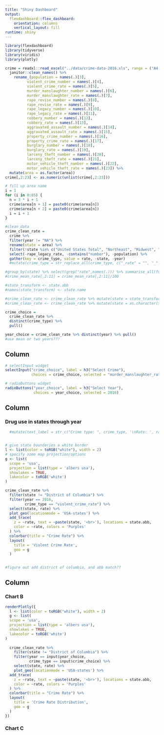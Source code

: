 ```yaml
---
title: "Shiny Dashboard"
output: 
  flexdashboard::flex_dashboard:
    orientation: columns
    vertical_layout: fill
runtime: shiny
---
```


```r
library(flexdashboard)
library(tidyverse)
library(viridis)
library(plotly)
```

```r
crime = readxl::read_excel("../data/crime-data-2016.xls", range = ("A4:W202")) %>% 
  janitor::clean_names() %>% 
    rename_(population = names(.)[3],
          violent_crime_number = names(.)[4],
          violent_crime_rate = names(.)[5],
          murder_manslaughter_number = names(.)[6],
          murder_manslaughter_rate = names(.)[7],
          rape_revise_number = names(.)[8],
          rape_revise_rate = names(.)[9],
          rape_legacy_number = names(.)[10],
          rape_legacy_rate = names(.)[11],
          robbery_number = names(.)[12],
          robbery_rate = names(.)[13],
          aggravated_assault_number = names(.)[14],
          aggravated_assault_rate = names(.)[15],
          property_crime_number = names(.)[16],
          property_crime_rate = names(.)[17],
          burglary_number = names(.)[18],
          burglary_rate = names(.)[19],
          larceny_theft_number = names(.)[20],
          larceny_theft_rate = names(.)[21],
          motor_vehicle_theft_number = names(.)[22],
          motor_vehicle_theft_rate = names(.)[23]) %>% 
  mutate(area = as.factor(area)) 
crime[,2:23] <- as.numeric(unlist(crime[,2:23]))

# fill up area name
i = 1
for (i in 0:65) {
  n = 3 * i + 1
  crime$area[n + 1] = paste0(crime$area[n]) 
  crime$area[n + 2] = paste0(crime$area[n])
  i = i + 1
}

#clean data
crime_clean_rate =
  crime %>%
  filter(year != "NA") %>% 
  rename(state = area) %>% 
  filter(!state %in% c("United States Total", "Northeast", "Midwest", "South", "West", "New England", "Middle Atlantic", "East North Central", "West North Central", "South Atlantic", "East South Central", "West South Central", "Mountain", "Pacific", "Puerto Rico")) %>%
  select(-rape_legacy_rate, -contains("number"), -population) %>%
  gather(key = crime_type, value = rate, -state, -year)
  #mutate(crime_type = str_replace_all(crime_type, c("_rate" = "", "_" = " "))) 

#group_by(state) %>% select(grep("rate",names(.))) %>% summarise_all(funs(mean))
#crime_mean_rate[,2:11] = crime_mean_rate[,2:11]/100

#state_transform <- state.abb
#names(state_transform) <- state.name

#crime_clean_rate <- crime_clean_rate %>% mutate(state = state_transform[state])
#crime_clean_rate <- crime_clean_rate %>% mutate(state = as.character(state))
```


```r
crime_choice = 
  crime_clean_rate %>% 
  distinct(crime_type) %>% 
  pull()

year_choice = crime_clean_rate %>% distinct(year) %>% pull()  
#use mean or two years???
```

Column {.sidebar}
-----------------------------------------------------------------------

```r
# selectInput widget
selectInput("crime_choice", label = h3("Select Crime"),
            choices = crime_choice, selected = "murder_manslaughter_rate")

# radioButtons widget
radioButtons("year_choice", label = h3("Select Year"),
             choices = year_choice, selected = 2016)
```

Column {data-width=650}
-----------------------------------------------------------------------

### Drug use in states through year

```r
  #mutate(text_label = str_c("Crime type: ", crime_type, '\nRate: ', rate)) %>%

   
# give state boundaries a white border
l <- list(color = toRGB("white"), width = 2)
# specify some map projection/options
g <- list(
  scope = 'usa',
  projection = list(type = 'albers usa'),
  showlakes = TRUE,
  lakecolor = toRGB('white')
)

crime_clean_rate %>% 
  filter(state != "District of Columbia") %>% 
  filter(year == 2016,
         crime_type == "violent_crime_rate") %>% 
  select(state, rate) %>%
  plot_geo(locationmode = 'USA-states') %>%
  add_trace(
    z = ~rate, text = ~paste(state, '<br>'), locations = state.abb,
    color = ~rate, colors = 'Purples'
  ) %>%
  colorbar(title = "Crime Rate") %>%
  layout(
    title = 'Violent Crime Rate',
    geo = g
  )                    
  

#figure out add district of columbia, and abb match??

```

Column {data-width=350}
-----------------------------------------------------------------------

### Chart B

```r
renderPlotly({
  l <- list(color = toRGB("white"), width = 2)
  g <- list(
  scope = 'usa',
  projection = list(type = 'albers usa'),
  showlakes = TRUE,
  lakecolor = toRGB('white')
)
  
  crime_clean_rate %>%
    filter(state != "District of Columbia") %>% 
    filter(year == input$year_choice,
           crime_type == input$crime_choice) %>%
    select(state, rate) %>%
    plot_geo(locationmode = 'USA-states') %>%
  add_trace(
    z = ~rate, text = ~paste(state, '<br>'), locations = state.abb,
    color = ~rate, colors = 'Purples'
  ) %>%
  colorbar(title = "Crime Rate") %>%
  layout(
    title = 'Crime Rate Distribution',
    geo = g
  )
})
```

### Chart C

```r

```

